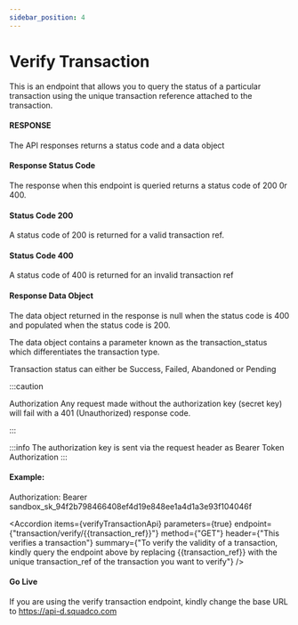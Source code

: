 ```yaml
---
sidebar_position: 4
---
```




# Verify Transaction

This is an endpoint that allows you to query the status of a particular transaction using the unique transaction reference attached to the transaction.

#### RESPONSE
The API responses returns a status code and a data object

#### Response Status Code
The response when this endpoint is queried returns a status code of 200 0r 400.

#### Status Code 200
A status code of 200 is returned for a valid transaction ref.

#### Status Code 400
A status code of 400 is returned for an invalid transaction ref

#### Response Data Object
The data object returned in the response is null when the status code is 400 and populated when the status code is 200.

The data object contains a parameter known as the transaction_status which differentiates the transaction type.

Transaction status can either be Success, Failed, Abandoned or Pending

:::caution 

Authorization Any request made without the authorization key (secret key) will fail with a 401 (Unauthorized) response code.

:::

:::info 
The authorization key is sent via the request header as Bearer Token Authorization
:::

#### Example:
Authorization: Bearer sandbox_sk_94f2b798466408ef4d19e848ee1a4d1a3e93f104046f

<Accordion 
    items={verifyTransactionApi} 
    parameters={true} 
    endpoint={"transaction/verify/{{transaction_ref}}"} 
    method={"GET"} 
    header={"This verifies a transaction"} 
    summary={"To verify the validity of a transaction, kindly query the endpoint above by replacing {{transaction_ref}} with the unique transaction_ref of the transaction you want to verify"}
/>

<AccordionCode items={verifyTransactionResponse}/>

#### Go Live
If you are using the verify transaction endpoint, kindly change the base URL to https://api-d.squadco.com
